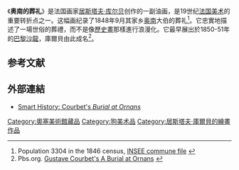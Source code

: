 {{Infobox Artwork
|image_file = Gustave Courbet - A Burial at Ornans - Google Art Project 2.jpg
|painting_alignment = right
|image_size = 350px
|title = 奥南的葬礼<br/>A Burial At Ornans
|other_language_1 =
|other_title_1 =
|other_language_2 =
|other_title_2 =
|artist = [[居斯塔夫·库尔贝|居斯塔夫·库尔贝]]<br/>Gustave Courbet
|year =  1849–50
|type = [[布面油画|布面油画]]
|height_metric = 315 
|width_metric = 660
|height_imperial = 
|width_imperial = 
| metric_unit = cm
| imperial_unit = in
|city = 法国，巴黎
|museum = [[奥赛博物馆|奥赛博物馆]]
}}
《'''奥南的葬礼'''》是法国画家[[居斯塔夫·库尔贝|居斯塔夫·库尔贝]]创作的一副油画，是19世纪[[法国美术|法国美术]]的重要转折点之一。这幅画纪录了1848年9月其家乡[[奥尔南_(杜省)|奥南]]大伯的葬礼<ref>Population 3304 in the 1846 census,  [http://www.insee.fr/fr/methodes/nomenclatures/cog/fichecommunale.asp?codedep=25&codecom=434 INSEE commune file] {{Wayback|url=http://www.insee.fr/fr/methodes/nomenclatures/cog/fichecommunale.asp?codedep=25&codecom=434 |date=20181219115612 }}</ref>。它忠實地描述了一場世俗的葬禮，而不是像[[歷史畫|歷史畫]]那樣進行浪漫化。它最早展出於1850-51年的[[巴黎沙龍|巴黎沙龍]]，庫爾貝由此成名<ref>Pbs.org. [https://www.pbs.org/wgbh/cultureshock/flashpoints/visualarts/courbet_a.html Gustave Courbet's A Burial at Ornans] {{WebCite|url=https://www.webcitation.org/6DHARNpox?url=http://www.pbs.org/wgbh/cultureshock/flashpoints/visualarts/courbet_a.html |date=20121229155953 |dateformat=iso }}</ref>。

==参考文献==
{{reflist}}

==外部連結==
{{commonscat|Un enterrement à Ornans by Gustave Courbet}}
{{external media | width = 210px | align = right
 | headerimage =
 | video1 =[http://smarthistory.khanacademy.org/courbet-burial-at-ornans.html Smarthistory - Courbet's ''Burial at Ornans'']}}
*[http://smarthistory.khanacademy.org/courbet-burial-at-ornans.html Smart History: Courbet's ''Burial at Ornans''] {{Wayback|url=http://smarthistory.khanacademy.org/courbet-burial-at-ornans.html |date=20141010154055 }}
[[Category:奧塞美術館藏品|Category:奧塞美術館藏品]]
[[Category:狗美术品|Category:狗美术品]]
[[Category:居斯塔夫·庫爾貝的繪畫作品|Category:居斯塔夫·庫爾貝的繪畫作品]]